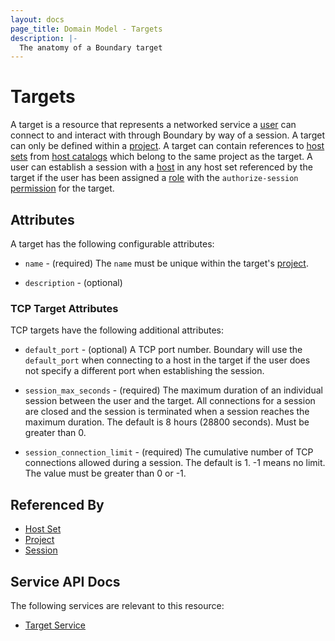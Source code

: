 ```yaml
---
layout: docs
page_title: Domain Model - Targets
description: |-
  The anatomy of a Boundary target
---
```


# Targets

A target is a resource
that represents a networked service
a [user][] can connect to
and interact with
through Boundary
by way of a session.
A target can only be defined within a [project][].
A target can contain references to [host sets][] from [host catalogs][]
which belong to the same project as the target.
A user can establish a session with a [host][]
in any host set referenced by the target
if the user has been assigned a [role][]
with the `authorize-session` [permission][]
for the target.

## Attributes

A target has the following configurable attributes:

- `name` - (required)
  The `name` must be unique within the target's [project][].

- `description` - (optional)

### TCP Target Attributes

TCP targets have the following additional attributes:

- `default_port` - (optional)
  A TCP port number.
  Boundary will use the `default_port`
  when connecting to a host in the target
  if the user does not specify a different port
  when establishing the session.

- `session_max_seconds` - (required)
  The maximum duration of an individual session between the user and the target.
  All connections for a session are closed
  and the session is terminated
  when a session reaches the maximum duration.
  The default is 8 hours (28800 seconds).
  Must be greater than 0.

- `session_connection_limit` - (required)
  The cumulative number of TCP connections allowed during a session.
  The default is 1.
  -1 means no limit.
  The value must be greater than 0 or -1.

## Referenced By

- [Host Set][]
- [Project][]
- [Session][]

[host catalog]: /docs/concepts/domain-model/host-catalogs
[host catalogs]: /docs/concepts/domain-model/host-catalogs
[host set]: /docs/concepts/domain-model/host-sets
[host sets]: /docs/concepts/domain-model/host-sets
[host]: /docs/concepts/domain-model/hosts
[hosts]: /docs/concepts/domain-model/hosts
[permission]: /docs/concepts/security/permissions
[permissions]: /docs/concepts/security/permissions
[project]: /docs/concepts/domain-model/scopes#projects
[projects]: /docs/concepts/domain-model/scopes#projects
[role]: /docs/concepts/domain-model/roles
[roles]: /docs/concepts/domain-model/roles
[session]: /docs/concepts/domain-model/sessions
[sessions]: /docs/concepts/domain-model/sessions
[user]: /docs/concepts/domain-model/users
[users]: /docs/concepts/domain-model/users

## Service API Docs

The following services are relevant to this resource:

- [Target Service](/api-docs/target-service)
